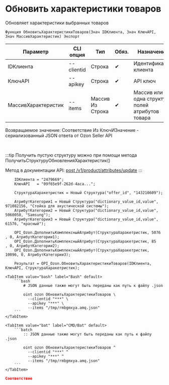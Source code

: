 ﻿---
sidebar_position: 8
description: Обновить характеристики товаров и другие функции для работы с Ozon в Открытом пакете интеграций - бесплатной open-source библиотеке интеграций для 1С:Предприятие 8, OneScript и CLI
keywords: [1C, 1С, 1С:Предприятие, 1С:Предприятие 8.3, API, Интеграция, Сервисы, Обмен, OneScript, CLI, Ozon]
---


# Обновить характеристики товаров
 Обновляет характеристики выбранных товаров



`Функция ОбновитьХарактеристикиТоваров(Знач IDКлиента, Знач КлючAPI, Знач МассивХарактеристик) Экспорт`

  | Параметр | CLI опция | Тип | Обяз. | Назначение |
  |-|-|-|-|-|
  | IDКлиента | --clientid | Строка | &#x2714; | Идентификатор клиента |
  | КлючAPI | --apikey | Строка | &#x2714; | API ключ |
  | МассивХарактеристик | --items | Массив Из Строка | &#x2714; | Массив или одна структура полей атрибутов товара |

  
  Возвращаемое значение:   Соответствие Из КлючИЗначение - сериализованный JSON ответа от Ozon Seller API

<br/>

:::tip
Получить пустую структуру можно при помощи метода ПолучитьСтруктуруОбновленияХарактеристик()

Метод в документации API: [post /v1/product/attributes/update](https://docs.ozon.ru/api/seller/#operation/ProductAPI_ProductUpdateAttributes)
:::
<br/>



```bsl title="Пример использования для 1С:Предприятие/OneScript"
    IDКлиента = "2479669";
    КлючAPI   = "09f65e9f-262d-4aca...";

    СтруктураХаракетристик = Новый Структура("offer_id", "143210609");

    АтрибутКатегории1 = Новый Структура("dictionary_value_id,value", 971082156, "Стойка для акустической системы");
    АтрибутКатегории2 = Новый Структура("dictionary_value_id,value", 5060050, "Samsung");
    АтрибутКатегории3 = Новый Структура("dictionary_value_id,value", 61576, "красный");

    OPI_Ozon.ДополнитьКомплексныйАтрибут(СтруктураХаракетристик, 5076 , 0, АтрибутКатегории1);
    OPI_Ozon.ДополнитьКомплексныйАтрибут(СтруктураХаракетристик, 85   , 0, АтрибутКатегории2);
    OPI_Ozon.ДополнитьКомплексныйАтрибут(СтруктураХаракетристик, 10096, 0, АтрибутКатегории3);

    Результат = OPI_Ozon.ОбновитьХарактеристикиТоваров(IDКлиента, КлючAPI, СтруктураХаракетристик);
```
    

 <Tabs>
  
    <TabItem value="bash" label="Bash" default>
        ```bash
            # JSON данные также могут быть переданы как путь к файлу .json
            
            oint ozon ОбновитьХарактеристикиТоваров \
              --clientid "***" \
              --apikey "***" \
              --items "/tmp/rmbgmxya.amq.json"
        ```
    </TabItem>
  
    <TabItem value="bat" label="CMD/Bat" default>
        ```batch
            :: JSON данные также могут быть переданы как путь к файлу .json
            
            oint ozon ОбновитьХарактеристикиТоваров ^
              --clientid "***" ^
              --apikey "***" ^
              --items "/tmp/rmbgmxya.amq.json"
        ```
    </TabItem>
</Tabs>


```json title="Результат"
Соответствие
```
